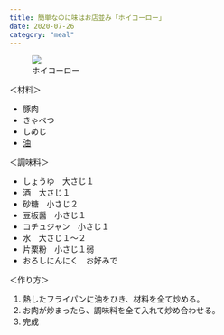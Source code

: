 ```yaml
---
title: 簡単なのに味はお店並み「ホイコーロー」
date: 2020-07-26
category: "meal"
---
```


<figure><img src={require("./IMG_1995.jpg")} /><figcaption>ホイコーロー</figcaption></figure>

＜材料＞

- 豚肉
- きゃべつ
- しめじ
- [油](<https://cookpad.com/cooking_basics/search/%E6%B2%B9>)



＜調味料＞

- しょうゆ　大さじ１
- 酒　大さじ１
- 砂糖　小さじ２
- 豆板醤　小さじ１
- コチュジャン　小さじ１
- 水　大さじ１～２
- 片栗粉　小さじ１弱
- おろしにんにく　お好みで



＜作り方＞

1. 熱したフライパンに油をひき、材料を全て炒める。
2. お肉が炒まったら、調味料を全て入れて炒め合わせる。
3. 完成







